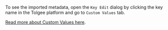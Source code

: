 To see the imported metadata, open the `Key Edit` dialog by clicking the key name in the Tolgee platform and go to
`Custom Values` tab.

[Read more about Custom Values here](/platform/translation_keys/custom_values).
